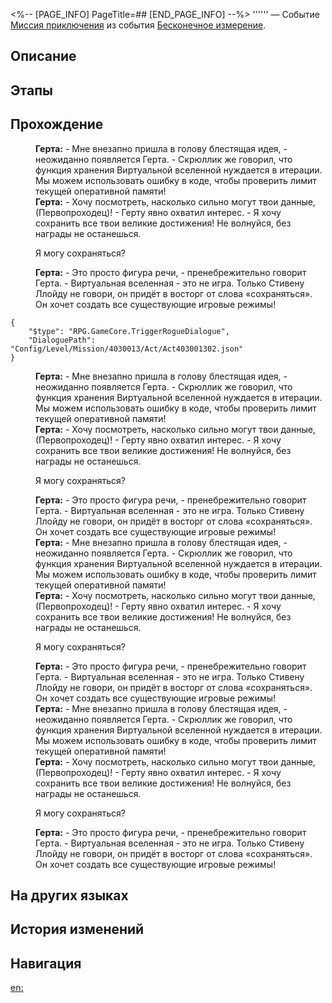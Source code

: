 <%-- [PAGE_INFO]
PageTitle=##
[END_PAGE_INFO] --%>
{{Дополнить|Диалоги.}}
{{Миссия Инфобокс
|id              = 8014168
|Название        = 
|Изображение     = Миссия .png
|Тип             = Миссия приключения
|Событие         = Бесконечное измерение
|Глава           = 
|Условия         = Завершена [[Миссия приключения]] «[[Бесконечное измерение]]»
|Персонажи       = Герта; Первопроходец
|СтартЛокация    = [[Космическая станция «Герта»]] — [[Виртуальная вселенная]]
|Мир             = Космическая станция «Герта»
|Предыдущая      = Бесконечное измерение
|Следующая       = 
|Награды         = 
}}
'''''' — Событие [[Миссия приключения]] из события [[Бесконечное измерение]].

==Описание==
{{Описание|<!--официальное описание из Перекрёстка судеб-->}}

==Этапы==


==Прохождение==
{{Дополнить}}
:'''Герта:''' - Мне внезапно пришла в голову блестящая идея, - неожиданно появляется Герта. - Скрюллик же говорил, что функция хранения Виртуальной вселенной нуждается в итерации. Мы можем использовать ошибку в коде, чтобы проверить лимит текущей оперативной памяти!
:'''Герта:''' - Хочу посмотреть, насколько сильно могут {{Цвет|Ключевой|nobold=1|«раздуться»}} твои данные, (Первопроходец)! - Герту явно охватил интерес. - Я хочу сохранить все твои великие достижения! Не волнуйся, без награды не останешься.
:{{Диалог|Стрелка}} Я могу сохраняться?
:'''Герта:''' - Это просто фигура речи, - пренебрежительно говорит Герта. - Виртуальная вселенная - это не игра. Только Стивену Ллойду не говори, он придёт в восторг от слова «сохраняться». Он хочет создать все существующие игровые режимы!
<pre>{
	"$type": "RPG.GameCore.TriggerRogueDialogue",
	"DialoguePath": "Config/Level/Mission/4030013/Act/Act403001302.json"
}</pre>
:'''Герта:''' - Мне внезапно пришла в голову блестящая идея, - неожиданно появляется Герта. - Скрюллик же говорил, что функция хранения Виртуальной вселенной нуждается в итерации. Мы можем использовать ошибку в коде, чтобы проверить лимит текущей оперативной памяти!
:'''Герта:''' - Хочу посмотреть, насколько сильно могут {{Цвет|Ключевой|nobold=1|«раздуться»}} твои данные, (Первопроходец)! - Герту явно охватил интерес. - Я хочу сохранить все твои великие достижения! Не волнуйся, без награды не останешься.
:{{Диалог|Стрелка}} Я могу сохраняться?
:'''Герта:''' - Это просто фигура речи, - пренебрежительно говорит Герта. - Виртуальная вселенная - это не игра. Только Стивену Ллойду не говори, он придёт в восторг от слова «сохраняться». Он хочет создать все существующие игровые режимы!
:'''Герта:''' - Мне внезапно пришла в голову блестящая идея, - неожиданно появляется Герта. - Скрюллик же говорил, что функция хранения Виртуальной вселенной нуждается в итерации. Мы можем использовать ошибку в коде, чтобы проверить лимит текущей оперативной памяти!
:'''Герта:''' - Хочу посмотреть, насколько сильно могут {{Цвет|Ключевой|nobold=1|«раздуться»}} твои данные, (Первопроходец)! - Герту явно охватил интерес. - Я хочу сохранить все твои великие достижения! Не волнуйся, без награды не останешься.
:{{Диалог|Стрелка}} Я могу сохраняться?
:'''Герта:''' - Это просто фигура речи, - пренебрежительно говорит Герта. - Виртуальная вселенная - это не игра. Только Стивену Ллойду не говори, он придёт в восторг от слова «сохраняться». Он хочет создать все существующие игровые режимы!
:'''Герта:''' - Мне внезапно пришла в голову блестящая идея, - неожиданно появляется Герта. - Скрюллик же говорил, что функция хранения Виртуальной вселенной нуждается в итерации. Мы можем использовать ошибку в коде, чтобы проверить лимит текущей оперативной памяти!
:'''Герта:''' - Хочу посмотреть, насколько сильно могут {{Цвет|Ключевой|nobold=1|«раздуться»}} твои данные, (Первопроходец)! - Герту явно охватил интерес. - Я хочу сохранить все твои великие достижения! Не волнуйся, без награды не останешься.
:{{Диалог|Стрелка}} Я могу сохраняться?
:'''Герта:''' - Это просто фигура речи, - пренебрежительно говорит Герта. - Виртуальная вселенная - это не игра. Только Стивену Ллойду не говори, он придёт в восторг от слова «сохраняться». Он хочет создать все существующие игровые режимы!
{{Диалог Конец}}

==На других языках==
{{На других языках
|en   = 
|zhs  = 
|zht  = 
|ja   = 
|ko   = 
|es   = 
|fr   = 
|ru   = 
|th   = 
|vi   = 
|de   = 
|id   = 
|pt   = 
}}

==История изменений==
{{История изменений|3.5}}

==Навигация==
{{Миссия приключения Навбокс|Глава }}

[[en:]]
